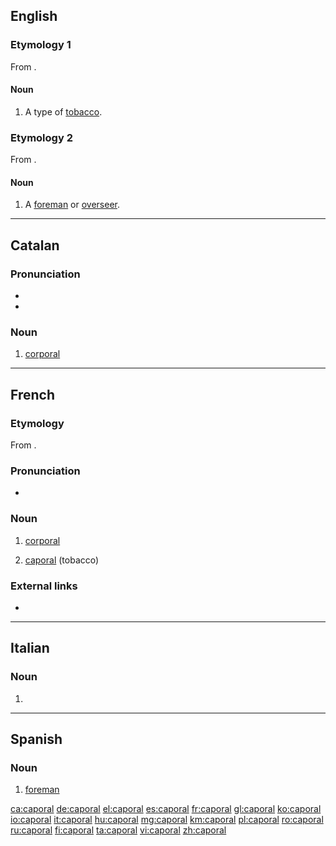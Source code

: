 ==English==

===Etymology 1===
From {{etyl|fr|en}} {{m|fr|caporal}}.

====Noun====
{{en-noun|-}}

# A type of [[tobacco]].

===Etymology 2===
From {{etyl|es|en}} {{m|es|caporal}}.

====Noun====
{{en-noun}}

# {{lb|en|Latin America}} A [[foreman]] or [[overseer]].

----

==Catalan==

===Pronunciation===
* {{IPA|lang=ca|/kəpuˈɾaɫ/}}
* {{rhymes|al|lang=ca}}

===Noun===
{{ca-noun|m}}

# {{lb|ca|military}} [[corporal]]

----

==French==

===Etymology===
From {{etyl|it|fr}} {{m|it|caporale}}.

===Pronunciation===
* {{IPA|/ka.pɔ.ʁal/|lang=fr}}

===Noun===
{{fr-noun|m|caporaux}}

# {{lb|fr|military}} [[corporal]]
# [[#English|caporal]] (tobacco)

===External links===
* {{R:TLFi}}

----

==Italian==

===Noun===
{{head|it|noun|g=m|invariable}}

# {{apocopic form of|caporale|lang=it}}

----

==Spanish==

===Noun===
{{es-noun|m|es}}

# [[foreman]]

[[ca:caporal]]
[[de:caporal]]
[[el:caporal]]
[[es:caporal]]
[[fr:caporal]]
[[gl:caporal]]
[[ko:caporal]]
[[io:caporal]]
[[it:caporal]]
[[hu:caporal]]
[[mg:caporal]]
[[km:caporal]]
[[pl:caporal]]
[[ro:caporal]]
[[ru:caporal]]
[[fi:caporal]]
[[ta:caporal]]
[[vi:caporal]]
[[zh:caporal]]